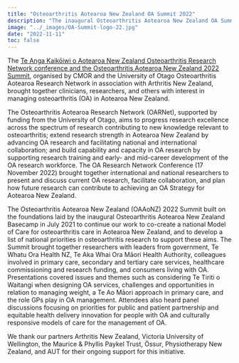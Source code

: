 ```yaml
---
title: "Osteoarthritis Aotearoa New Zealand OA Summit 2022"
description: "The inaugural Osteoarthritis Aotearoa New Zealand OA Summit, 17--18 November 2022"
image: "../_images/OA-Summit-logo-22.jpg"
date: "2022-11-11"
toc: false
---
```


The [Te Anga Kaikōiwi o Aotearoa New Zealand Osteoarthritis Research Network conference and the Osteoarthritis Aotearoa New Zealand 2022 Summit](https://www.arthritis.org.nz/event-details-nz-oa-summit-2022-taumata-kaikoiwi-aotearoa/), organised by CMOR and the University of Otago Osteoarthritis Aotearoa Research Network in association with Arthritis New Zealand, brought together clinicians, researchers, and others with interest in managing osteoarthritis (OA) in Aotearoa New Zealand.

The Osteoarthritis Aotearoa Research Network (OARNet), supported by funding from the University of Otago, aims to progress research excellence across the spectrum of research contributing to new knowledge relevant to osteoarthritis; extend research strength in Aotearoa New Zealand by advancing OA research and facilitating national and international collaboration; and build capability and capacity in OA research by supporting research training and early- and mid-career development of the OA research workforce. The OA Research Network Conference (17 November 2022) brought together international and national researchers to present and discuss current OA research, facilitate collaboration, and plan how future research can contribute to achieving an OA Strategy for Aotearoa New Zealand.

The Osteoarthritis Aotearoa New Zealand (OAAoNZ) 2022 Summit built on the foundations laid by the inaugural Osteoarthritis Aotearoa New Zealand Basecamp in July 2021 to continue our work to co-create a national Model of Care for osteoarthritis care in Aotearoa New Zealand, and to develop a list of national priorities in osteoarthritis research to support these aims. The Summit brought together researchers with leaders from government, Te Whatu Ora Health NZ, Te Aka Whai Ora Māori Health Authority, colleagues involved in primary care, secondary and tertiary care services, healthcare commissioning and research funding, and consumers living with OA. Presentations covered issues and themes such as considering Te Tiriti o Waitangi when designing OA services, challenges and opportunities in relation to managing weight, a Te Ao Māori approach in primary care, and the role GPs play in OA management. Attendees also heard panel discussions focusing on priorities for public and patient partnership and equitable health delivery innovation for people with OA and culturally responsive models of care for the management of OA.

We thank our partners Arthritis New Zealand, Victoria University of Wellington, the Maurice & Phyllis Paykel Trust, Össur, Physiotherapy New Zealand, and AUT for their ongoing support for this initiative.
